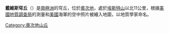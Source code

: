{{Coord|82|10|S|155|1|E|source:GNIS|display=title}}

'''戴維斯穹丘'''（{{lang-en|Davis Knoll}}）是[[南極洲|南極洲]]的穹丘，位於[[奧次地|奧次地]]，處於[[埃斯特山|埃斯特山]]以北11公里，根據[[美國地質調查局|美國地質調查局]]的測量和[[美國|美國]]海軍的空中照片被繪入地圖，以地質學家命名。

{{DEFAULTSORT:Davis Knoll}}
[[Category:奧次地山丘|Category:奧次地山丘]]


{{OatesLand-geo-stub}}